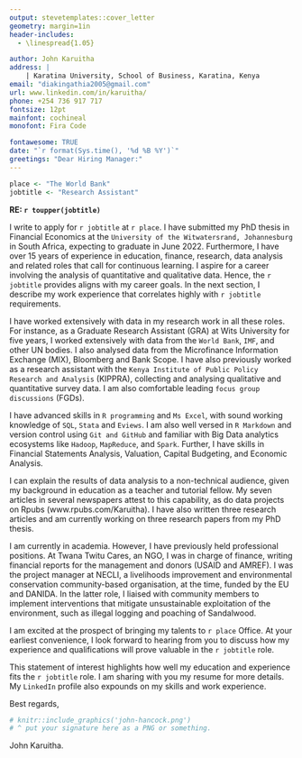 ```yaml
---
output: stevetemplates::cover_letter
geometry: margin=1in
header-includes:
  - \linespread{1.05}

author: John Karuitha
address: |
    | Karatina University, School of Business, Karatina, Kenya
email: "diakingathia2005@gmail.com"
url: www.linkedin.com/in/karuitha/
phone: +254 736 917 717
fontsize: 12pt
mainfont: cochineal
monofont: Fira Code

fontawesome: TRUE
date: "`r format(Sys.time(), '%d %B %Y')`"
greetings: "Dear Hiring Manager:"
---
```


```r


place <- "The World Bank"
jobtitle <- "Research Assistant"


```

**RE: `r toupper(jobtitle)`**

I write to apply for `r jobtitle` at `r place`. I have submitted my PhD thesis in Financial Economics at the `University of the Witwatersrand, Johannesburg` in South Africa, expecting to graduate in June 2022. Furthermore, I have over 15 years of experience in education, finance, research, data analysis and related roles that call for continuous learning. I aspire for a career involving the analysis of quantitative and qualitative data. Hence, the `r jobtitle` provides aligns with my career goals. In the next section, I describe my work experience that correlates highly with `r jobtitle` requirements. 

I have worked extensively with data in my research work in all these roles. For instance, as a Graduate Research Assistant (GRA) at Wits University for five years, I worked extensively with data from the `World Bank`, `IMF`, and other UN bodies. I also analysed data from the Microfinance Information Exchange (MIX), Bloomberg and Bank Scope. I have also previously worked as a research assistant with the `Kenya Institute of Public Policy Research and Analysis` (KIPPRA), collecting and analysing qualitative and quantitative survey data. I am also comfortable leading `focus group discussions` (FGDs). 

I have advanced skills in `R programming` and `Ms Excel`, with sound working knowledge of `SQL`, `Stata` and `Eviews`. I am also well versed in `R Markdown` and version control using `Git and GitHub` and familiar with Big Data analytics ecosystems like `Hadoop`, `MapReduce`, and `Spark`. Further, I have skills in Financial Statements Analysis, Valuation, Capital Budgeting, and Economic Analysis. 

I can explain the results of data analysis to a non-technical audience, given my background in education as a teacher and tutorial fellow. My seven articles in several newspapers attest to this capability, as do data projects on Rpubs (www.rpubs.com/Karuitha). I have also written three research articles and am currently working on three research papers from my PhD thesis. 

I am currently in academia. However, I have previously held professional positions. At Twana Twitu Cares, an NGO, I was in charge of finance, writing financial reports for the management and donors (USAID and AMREF). I was the project manager at NECLI, a livelihoods improvement and environmental conservation community-based organisation, at the time, funded by the EU and DANIDA. In the latter role, I liaised with community members to implement interventions that mitigate unsustainable exploitation of the environment, such as illegal logging and poaching of Sandalwood.

I am excited at the prospect of bringing my talents to `r place` Office. At your earliest convenience, I look forward to hearing from you to discuss how my experience and qualifications will prove valuable in the `r jobtitle` role. 

This statement of interest highlights how well my education and experience fits the `r jobtitle` role. I am sharing with you my resume for more details. My `LinkedIn` profile also expounds on my skills and work experience. 

Best regards,

```r
# knitr::include_graphics('john-hancock.png')
# ^ put your signature here as a PNG or something.
```

John Karuitha.